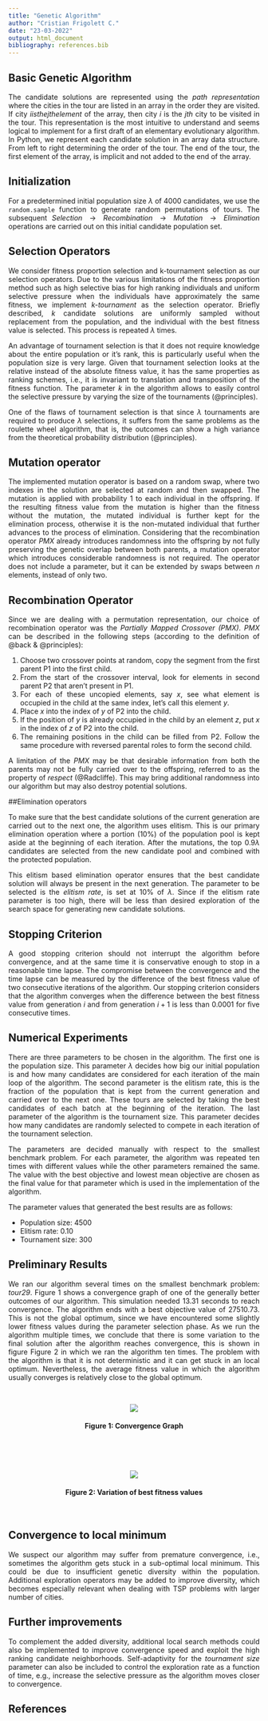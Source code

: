 ```yaml
---
title: "Genetic Algorithm"
author: "Cristian Frigolett C."
date: "23-03-2022"
output: html_document
bibliography: references.bib
---
```

<div style="text-align: justify">

## Basic Genetic Algorithm

The candidate solutions are represented using the $\textit{path representation}$ where the cities in the tour are listed in an array in the order they are visited. If city $\textit{i} is the \textit{j}th element$ of the array, then city $\textit{i}$ is the $\textit{j}th$ city to be visited in the tour. 
This representation is the most intuitive to understand and seems logical to implement for a first draft of an elementary evolutionary algorithm. In Python, we represent each candidate solution in an array data structure. From left to right determining the order of the tour. The end of the tour, the first element of the array, is implicit and not added to the end of the array. 

## Initialization

For a predetermined initial population size $\lambda$ of 4000 candidates, we use the `random.sample` function to generate random permutations of tours. The subsequent $\textit{Selection}$ $\rightarrow{}$ $Recombination$ $\rightarrow{}$ $Mutation$  $\rightarrow{}$ $Elimination$ operations are carried out on this initial candidate population set.

## Selection Operators


We consider fitness proportion selection and k-tournament selection as our selection operators. Due to the various limitations of the fitness proportion method such as high selective bias for high ranking individuals and uniform selective pressure when the individuals have approximately the same fitness, we implement $\textit{k-tournament}$ as the selection operator. 
Briefly described, $\textit{k}$ candidate solutions are uniformly sampled without replacement from the population, and the individual with the best fitness value is selected. This process is repeated $\lambda$ times.  

An advantage of tournament selection is that it does not require knowledge about the entire population or it’s rank, this is particularly useful when the population size is very large. Given that tournament selection looks at the relative instead of the absolute fitness value, it has the same properties as ranking schemes, i.e., it is invariant to translation and transposition of the fitness function. The parameter $\textit{k}$ in the algorithm allows to easily control the selective pressure by varying the size of the tournaments (@principles).

One of the flaws of tournament selection is that since $\lambda$ tournaments are required to produce $\lambda$ selections, it suffers from the same problems as the roulette wheel algorithm, that is, the outcomes can show a high variance from the theoretical probability distribution (@principles). 

## Mutation operator

The implemented mutation operator is based on a random swap, where two indexes in the solution are selected at random and then swapped. The mutation is applied with probability 1 to each individual in the offspring. If the resulting fitness value from the mutation is higher than the fitness without the mutation, the mutated individual is further kept for the elimination process, otherwise it is the non-mutated individual that further advances to the process of elimination. Considering that the recombination operator $\textit{PMX}$ already introduces randomness into the offspring by not fully preserving the genetic overlap between both parents, a mutation operator which introduces considerable randomness is not required. The operator does not include a parameter, but it can be extended by swaps between $\textit{n}$ elements, instead of only two.

## Recombination Operator

Since we are dealing with a permutation representation, our choice of recombination operator was the $\textit{Partially Mapped Crossover (PMX)}$. 
$\textit{PMX}$ can be described in the following steps (according to the definition of @back & @principles):

1. Choose two crossover points at random, copy the segment from the first parent P1 into the first child.
2. From the start of the crossover interval, look for elements in second parent P2 that aren't present in P1.
3. For each of these uncopied elements, say $\textit{x}$, see what element is occupied in the child at the same index, let's call this element $\textit{y}$.
4. Place $\textit{x}$ into the index of $\textit{y}$ of P2 into the child.
5. If the position of $\textit{y}$ is already occupied in the child by an element $\textit{z}$, put $\textit{x}$ in the index of $\textit{z}$ of P2 into the child.
6. The remaining positions in the child can be filled from P2. Follow the same procedure with reversed parental roles to form the second child.

A limitation of the $\textit{PMX}$ may be that desirable information from both the parents may not be fully carried over to the offspring, referred to as the property of $\textit{respect}$  (@Radcliffe). This may bring additional randomness into our algorithm but may also destroy potential solutions. 

##Elimination operators

To make sure that the best candidate solutions of the current generation are carried out to the next one, the algorithm uses elitism. This is our primary elimination operation where a portion (10\%) of the population pool is kept aside at the beginning of each iteration. After the mutations, the top 0.9$\lambda$ candidates are selected from the new candidate pool and combined with the protected population. 

This elitism based elimination operator ensures that the best candidate solution will always be present in the next generation. The parameter to be selected is the $\textit{elitism rate}$, is set at 10% of $\lambda$. Since if the elitism rate parameter is too high, there will be less than desired exploration of the search space for generating new candidate solutions.


## Stopping Criterion

A good stopping criterion should not interrupt the algorithm before convergence, and at the same time it is conservative enough to stop in a reasonable time lapse. The compromise between the convergence and the time lapse can be measured by the difference of the best fitness value of two consecutive iterations of the algorithm. Our stopping criterion considers that the algorithm converges when the difference between the best fitness value from generation $\textit{i}$ and from generation $\textit{i}+1$ is less than 0.0001 for five consecutive times.

## Numerical Experiments

There are three parameters to be chosen in the algorithm. The first one is the population size. This parameter $\lambda$ decides how big our initial population is and how many candidates are considered for each iteration of the main loop of the algorithm. The second parameter is the elitism rate, this is the fraction of the population that is kept from the current generation and carried over to the next one. These tours are selected by taking the best candidates of each batch at the beginning of the iteration. The last parameter of the algorithm is the tournament size. This parameter decides how many candidates are randomly selected to compete in each iteration of the tournament selection. 

The parameters are decided manually with respect to the smallest benchmark problem. For each parameter, the algorithm was repeated ten times with different values while the other parameters remained the same. The value with the best objective and lowest mean objective are chosen as the final value for that parameter which is used in the implementation of the algorithm. 

The parameter values that generated the best results are as follows:

* Population size: 4500
* Elitism rate: 0.10
* Tournament size: 300


## Preliminary Results


We ran our algorithm several times on the smallest benchmark problem: $\textit{tour29}$. Figure 1 shows a convergence graph of one of the generally better outcomes of our algorithm. This simulation needed 13.31 seconds to reach convergence. The algorithm ends with a best objective value of 27510.73. This is not the global optimum, since we have encountered some slightly lower fitness values during the parameter selection phase. As we run the algorithm multiple times, we conclude that there is some variation to the final solution after the algorithm reaches convergence, this is shown in figure Figure 2 in which we ran the algorithm ten times. The problem with the algorithm is that it is not deterministic and it can get stuck in an local optimum. Nevertheless, the average fitness value in which the algorithm usually converges is relatively close to the global optimum.

<br/>
<p align="center">
  <img src="C:\Users\PERROMALO\OneDrive - KU Leuven\Desktop\GitHub repositories\Genetic algorithm\Genetic-Algorithm\images\plot2.png" >
  <h4 align="center">Figure 1: Convergence Graph</h4>
</p>
<br/>

<br/>
<p align="center">
  <img src="C:\Users\PERROMALO\OneDrive - KU Leuven\Desktop\GitHub repositories\Genetic algorithm\Genetic-Algorithm\images\repetition3.png" >
  <h4 align="center">Figure 2: Variation of best fitness values</h4>
</p>
<br/>


## Convergence to local minimum

We suspect our algorithm may suffer from premature convergence, i.e., sometimes the algorithm gets stuck in a sub-optimal local minimum. This could be due to insufficient genetic diversity within the population. Additional exploration operators may be added to improve diversity, which becomes especially relevant when dealing with TSP problems with larger number of cities. 

## Further improvements

To complement the added diversity, additional local search methods could also be implemented to improve convergence speed and exploit the high ranking candidate neighborhoods. Self-adaptivity for the $\textit{tournament size}$ parameter can also be included to control the exploration rate as a function of time, e.g., increase the selective pressure as the algorithm moves closer to convergence.

## References


</div>